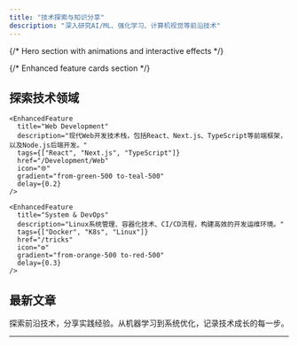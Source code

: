 ```yaml
---
title: "技术探索与知识分享"  
description: "深入研究AI/ML、强化学习、计算机视觉等前沿技术"
---
```




{/* Hero section with animations and interactive effects */}
<HeroSection />


{/* Enhanced feature cards section */}
<div className="max-w-6xl mx-auto px-6 py-20">
  <h2 className="text-4xl font-bold text-center mb-12 gradient-text">
    探索技术领域
  </h2>
  
  <div className="grid grid-cols-1 md:grid-cols-2 lg:grid-cols-3 gap-6 mb-20">
    <EnhancedFeature
      title="Machine Learning"
      description="深入探索机器学习算法，从基础的线性回归到复杂的深度神经网络，理解AI背后的数学原理。"
      tags={["PyTorch", "TensorFlow", "Scikit-learn"]}
      href="/Algorithm"
      icon="🤖"
      gradient="from-blue-500 to-cyan-500"
      delay={0.1}
    />
    
    <EnhancedFeature
      title="Web Development"
      description="现代Web开发技术栈，包括React、Next.js、TypeScript等前端框架，以及Node.js后端开发。"
      tags={["React", "Next.js", "TypeScript"]}
      href="/Development/Web"
      icon="🌐"
      gradient="from-green-500 to-teal-500"
      delay={0.2}
    />
    
    <EnhancedFeature
      title="System & DevOps"
      description="Linux系统管理、容器化技术、CI/CD流程，构建高效的开发运维环境。"
      tags={["Docker", "K8s", "Linux"]}
      href="/tricks"
      icon="⚙️"
      gradient="from-orange-500 to-red-500"
      delay={0.3}
    />
  </div>
</div>

## 最新文章

探索前沿技术，分享实践经验。从机器学习到系统优化，记录技术成长的每一步。

---
